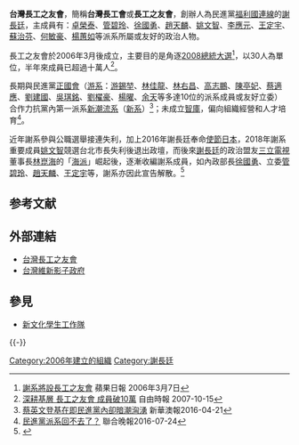 '''台灣長工之友會'''，簡稱'''台灣長工會'''或'''長工之友會'''，創辦人為民進黨[[福利國連線|福利國連線]]的[[謝長廷|謝長廷]]，主成員有：[[卓榮泰|卓榮泰]]、[[管碧玲|管碧玲]]、[[徐國勇|徐國勇]]、[[趙天麟|趙天麟]]、[[姚文智|姚文智]]、[[李應元|李應元]]、[[王定宇|王定宇]]、[[蘇治芬|蘇治芬]]、[[何敏豪|何敏豪]]、[[楊蕙如|楊蕙如]]等派系所屬或友好的政治人物。

長工之友會於2006年3月後成立，主要目的是角逐[[2008年中華民國總統選舉|2008總統大選]]<ref>[http://www.appledaily.com.tw/appledaily/article/headline/20060307/2451152/ 謝系將設長工之友會] 蘋果日報 2006年3月7日</ref>，以30人為單位，半年來成員已超過十萬人<ref>[http://news.ltn.com.tw/news/politics/paper/160874 深耕基層 長工之友會 成員破10萬] {{Wayback|url=http://news.ltn.com.tw/news/politics/paper/160874 |date=20190710180222 }} 自由時報 2007-10-15</ref>。

長期與民進黨[[正國會|正國會]]（[[正國會|游系]]：[[游錫堃|游錫堃]]、[[林佳龍|林佳龍]]、[[林右昌|林右昌]]、[[高志鵬|高志鵬]]、[[陳亭妃|陳亭妃]]、[[蔡適應|蔡適應]]、[[劉建國|劉建國]]、[[吳琪銘|吳琪銘]]、[[劉櫂豪|劉櫂豪]]、[[楊曜|楊曜]]、[[余天|余天]]等多達10位的派系成員或友好立委）合作力抗黨內第一派系[[新潮流系|新潮流系]]（[[台灣新社會智庫|新系]]）<ref>[http://www.waou.com.mo/news_b/shownews.php?lang=cn&id=9884 蔡英文登基在即民進黨內卻暗潮洶湧] {{Wayback|url=http://www.waou.com.mo/news_b/shownews.php?lang=cn&id=9884 |date=20160816160710 }}新華澳報2016-04-21</ref>；未成立[[智庫|智庫]]，偏向組織經營和人才培育<ref>[http://money.udn.com/money/story/7307/1849098 民進黨派系回不去了？] {{webarchive|url=https://web.archive.org/web/20160809115133/http://money.udn.com/money/story/7307/1849098 |date=2016-08-09 }}聯合晚報2016-07-24</ref>。

近年謝系參與公職選舉接連失利，加上2016年謝長廷奉命[[使節|使節]][[日本|日本]]，2018年謝系重要成員[[姚文智|姚文智]]競選台北市長失利後退出政壇，而後來[[謝長廷|謝長廷]]的政治盟友[[三立電視|三立電視]]董事長[[林崑海|林崑海]]的「[[湧言會|海派]]」崛起後，逐漸收編謝系成員，如內政部長[[徐國勇|徐國勇]]、立委[[管碧玲|管碧玲]]、[[趙天麟|趙天麟]]、[[王定宇|王定宇]]等，謝系亦因此宣告解散。<ref>{{cite news|url=https://udn.com/news/story/6656/4450249|title=海派崛起 收編謝系成民進黨內山頭|publisher=《[[聯合報|聯合報]]》|date=2020-03-28|language=zh-tw|accessdate=2020-04-20|archive-date=2020-03-29|archive-url=https://web.archive.org/web/20200329150120/https://udn.com/news/story/6656/4450249|dead-url=no}}</ref>

== 参考文献 ==
{{Reflist}}

== 外部連結 ==
* [https://www.facebook.com/LongTeam.org/ 台灣長工之友會]
* [https://web.archive.org/web/20160424043118/http://www.shadowgov.tw/ 台灣維新影子政府]

== 參見 ==
* [[新文化學生工作隊|新文化學生工作隊]]

{{-}}
{{民進黨派系}}

[[Category:2006年建立的組織|Category:2006年建立的組織]]
[[Category:謝長廷|Category:謝長廷]]